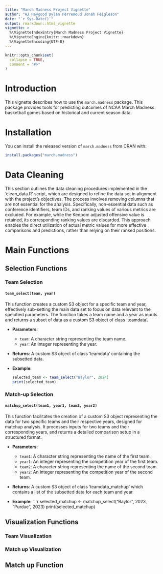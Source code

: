 ```yaml
---
title: "March Madness Project Vignette"
author: "AJ Haygood Dylan Perrenoud Jonah Feigleson"
date: "`r Sys.Date()`"
output: rmarkdown::html_vignette
vignette: >
  %\VignetteIndexEntry{March Madness Project Vignette}
  %\VignetteEngine{knitr::rmarkdown}
  %\VignetteEncoding{UTF-8}
---
```


```r
knitr::opts_chunk$set(
  collapse = TRUE,
  comment = "#>"
)
```

# Introduction

This vignette describes how to use the `march.madness` package. This package provides tools for predicting outcomes of NCAA March Madness basketball games based on historical and current season data.

# Installation

You can install the released version of `march.madness` from CRAN with:

``` r
install.packages("march.madness")
```

# Data Cleaning

This section outlines the data cleaning procedures implemented in the 'clean_data.R' script, which are designed to refine the data set in alignment with the project's objectives. The process involves removing columns that are not essential for the analysis. Specifically, non-essential data such as conference identifiers, team IDs, and ranking values of various metrics are excluded. For example, while the Kenpom adjusted offensive value is retained, its corresponding ranking values are discarded. This approach enables the direct utilization of actual metric values for more effective comparisons and predictions, rather than relying on their ranked positions.

# Main Functions

## Selection Functions

### Team Selection

#### `team_select(team, year)`

This function creates a custom S3 object for a specific team and year, effectively sub-setting the main data set to focus on data relevant to the specified parameters. The function takes a team name and a year as inputs and returns a subset of data as a custom S3 object of class 'teamdata'.

-   **Parameters**:

    -   `team`: A character string representing the team name.
    -   `year`: An integer representing the year.

-   **Returns**: A custom S3 object of class 'teamdata' containing the subsetted data.

-   **Example**:

    ``` r
    selected_team <- team_select("Baylor", 2024)
    print(selected_team)
    ```

### Match-up Selection

#### `matchup_select(team1, year1, team2, year2)`

This function facilitates the creation of a custom S3 object representing the data for two specific teams and their respective years, designed for matchup analysis. It processes inputs for two teams and their corresponding years, and returns a detailed comparison setup in a structured format.

-   **Parameters**:

    -   `team1`: A character string representing the name of the first team.
    -   `year1`: An integer representing the competition year of the first team.
    -   `team2`: A character string representing the name of the second team.
    -   `year2`: An integer representing the competition year of the second team.

-   **Returns**: A custom S3 object of class 'teamdata_matchup' which contains a list of the subsetted data for each team and year.

-   **Example**: \`\`\`r selected_matchup \<- matchup_select("Baylor", 2023, "Purdue", 2023) print(selected_matchup)

## Visualization Functions

### Team Visualization

### Match up Visualization

## Match up Function 
